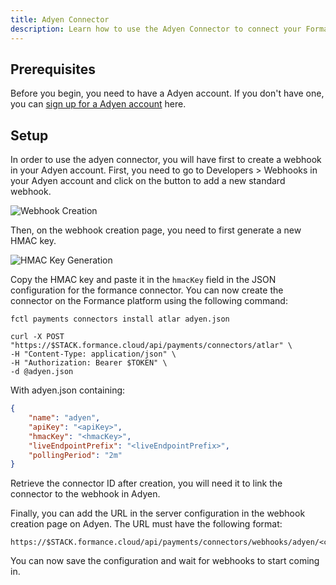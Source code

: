 ```yaml
---
title: Adyen Connector
description: Learn how to use the Adyen Connector to connect your Formance Stack with your Adyen account.
---
```


## Prerequisites

Before you begin, you need to have a Adyen account. If you don't have one, you can [sign up for a Adyen account](https://www.adyen.com/) here.

<ApiWarning/>

## Setup

In order to use the adyen connector, you will have first to create a webhook in
your Adyen account. First, you need to go to Developers > Webhooks in your Adyen
account and click on the button to add a new standard webhook.

![Webhook Creation](./adyen_screenshot_1.png)

Then, on the webhook creation page, you need to first generate a new HMAC key.

![HMAC Key Generation](./adyen_screenshot_2.png)

Copy the HMAC key and paste it in the `hmacKey` field in the JSON configuration
for the formance connector. You can now create the connector on the Formance
platform using the following command:

<StackCmd>

```shell
fctl payments connectors install atlar adyen.json
```

```shell
curl -X POST "https://$STACK.formance.cloud/api/payments/connectors/atlar" \
-H "Content-Type: application/json" \
-H "Authorization: Bearer $TOKEN" \
-d @adyen.json
```

</StackCmd>

With adyen.json containing:

```json
{
    "name": "adyen",
    "apiKey": "<apiKey>",
    "hmacKey": "<hmacKey>",
    "liveEndpointPrefix": "<liveEndpointPrefix>",
    "pollingPeriod": "2m"
}
```

Retrieve the connector ID after creation, you will need it to link the connector
to the webhook in Adyen.

Finally, you can add the URL in the server configuration in the webhook creation
page on Adyen. The URL must have the following format:

```
https://$STACK.formance.cloud/api/payments/connectors/webhooks/adyen/<connectorID>/
```

You can now save the configuration and wait for webhooks to start coming in.
